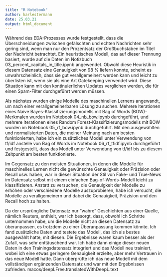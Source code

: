 ```yaml
---
title: "R Notebook"
author: karlestermann
date: 25.03.21
output: html_document
---
```

Während des EDA-Prozesses wurde festgestellt, dass die Überschneidungen zwischen gefälschten und echten Nachrichten sehr gering sind, wenn man nur den Prozentsatz der Großbuchstaben im Titel der Nachricht betrachtet. Ein heuristisches Modell, das auf dieser Trennung basiert, wurde auf die Daten im Notizbuch 03_percent_capitals_in_title.ipynb angewendet. Obwohl diese Heuristik in diesem Datensatz eine Genauigkeit von 98 % liefern konnte, scheint es unwahrscheinlich, dass sie gut verallgemeinert werden kann und leicht zu überlisten ist, wenn sie als eine Art Gatekeeping verwendet wird. Diese Situation kann mit den kontinuierlichen Updates verglichen werden, die für einen Spam-Filter durchgeführt werden müssen.

Als nächstes wurden einige Modelle des maschinellen Lernens angewandt, um nach einer verallgemeinerbaren Lösung zu suchen. Mehrere Iterationen eines Naive Bayes-Klassifizierungsmodells mit Bag of Words (BOW)-Merkmalen wurden im Notebook 04_nb_bow.ipynb durchgeführt, und mehrere Iterationen eines Random Forest-Klassifizierungsmodells mit BOW wurden im Notebook 05_rf_bow.ipynb durchgeführt. Mit den ausgewählten und normalisierten Daten, die meiner Meinung nach am besten funktionierten, habe ich ein zusätzliches Modell unter Verwendung von tf/idf anstelle von Bag of Words im Notebook 06_rf_tfidf.ipynb durchgeführt und festgestellt, dass das Modell unter Verwendung von tf/idf bis zu diesem Zeitpunkt am besten funktionierte.

Im Gegensatz zu den meisten Situationen, in denen die Modelle für maschinelles Lernen nicht die gewünschte Genauigkeit oder Präzision oder Recall usw. haben, war in dieser Situation der Stil von Fake- und True-News im Datensatz selbst mit einem einfachen Bag-of-Words-Modell leicht zu klassifizieren. Anstatt zu versuchen, die Genauigkeit der Modelle zu erhöhen oder verschiedene Modelle auszuprobieren, habe ich versucht, die Modelle zu verallgemeinern und dabei die Genauigkeit, Präzision und den Recall hoch zu halten.


Da der ursprüngliche Datensatz nur "wahre" Geschichten aus einer Quelle, nämlich Reuters, enthielt, war ich besorgt, dass, obwohl ich Schritte unternommen habe, um die Modelle nicht an diesen Datensatz zu überanpassen, es trotzdem zu einer Überanpassung kommen könnte. Ich fand zusätzliche Daten und testete das Modell, das ich als bestes ausgewählt hatte, mit diesen. Die Ergebnisse waren kaum besser als der Zufall, was sehr enttäuschend war. Ich habe dann einige dieser neuen Daten in den Trainingsdatensatz integriert und das Modell neu trainiert, wobei ich eine etwas geringere Genauigkeit erzielte, aber mehr Vertrauen in das neue Modell hatte. Dann überprüfte ich das neue Modell mit dem vollständigen ergänzenden Datensatz und war mit den Ergebnissen zufrieden.
 macos/deepLFree.translatedWithDeepL.text
